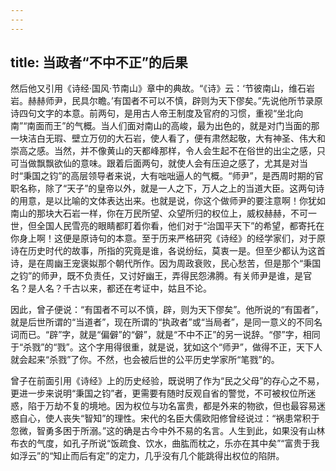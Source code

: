 ```yaml
---
---
---
```

title: 当政者“不中不正”的后果
---




然后他又引用《诗经·国风·节南山》章中的典故。“《诗》云：‘节彼南山，维石岩岩。赫赫师尹，民具尔瞻。’有国者不可以不慎，辟则为天下僇矣。”先说他所节录原诗四句文字的本意。前两句，是用古人帝王制度及官府的习惯，重视“坐北向南”“南面而王”的气概。当人们面对南山的高峻，最为出色的，就是对门当面的那一块洁白无瑕、壁立万仞的大石岩，使人看了，便有肃然起敬，大有神圣、伟大和崇高之感。当然，并不像黄山的天都峰那样，令人会生起不在俗世的出尘之感，只可当做飘飘欲仙的意味。跟着后面两句，就使人会有压迫之感了，尤其是对当时“秉国之钧”的高层领导者来说，大有咄咄逼人的气概。“师尹”，是西周时期的官职名称，除了“天子”的皇帝以外，就是一人之下，万人之上的当道大臣。这两句诗的用意，是以比喻的文体表达出来。也就是说，你这个做师尹的要注意啊！你犹如南山的那块大石岩一样，你在万民所望、众望所归的权位上，威权赫赫，不可一世，但全国人民雪亮的眼睛都盯着你看，他们对于“治国平天下”的希望，都寄托在你身上啊！这便是原诗句的本意。至于历来严格研究《诗经》的经学家们，对于原诗在历史时代的故事，所指的究竟是谁，各说纷纭，莫衷一是。但至少都认为这首诗，是在周幽王宠褒姒那个朝代所作。因为周政衰败，民心愁苦，但是那个“秉国之钧”的师尹，既不负责任，又讨好幽王，弄得民怨沸腾。有关师尹是谁，是官名？是人名？千古以来，都还在考证中，姑且不论。

因此，曾子便说：“有国者不可以不慎，辟，则为天下僇矣”。他所说的“有国者”，就是后世所谓的“当道者”，现在所谓的“执政者”或“当局者”，是同一意义的不同名词而已。“辟”字，就是“偏僻”的“僻”，就是“不中不正”的另一说辞。“僇”字，相同于“杀戮”的“戮”。这个字用得很重，就是说，犹如这个“师尹”，做得不正，天下人就会起来“杀戮”了你。不然，也会被后世的公平历史学家所“笔戮”的。

曾子在前面引用《诗经》上的历史经验，既说明了作为“民之父母”的存心之不易，更进一步来说明“秉国之钧”者，更需要有随时反观自省的警觉，不可被权位所迷惑，陷于万劫不复的境地。因为权位与功名富贵，都是外来的物欲，但也最容易迷惑自心，使人丧失“智知”的理性。宋代的名臣大儒欧阳修曾经说过：“祸患常积于忽微，智勇多困于所溺。”这的确是古今中外不易的名言。人生到此，如果没有山林布衣的气度，如孔子所说“饭疏食、饮水，曲肱而枕之，乐亦在其中矣”“富贵于我如浮云”的“知止而后有定”的定力，几乎没有几个能跳得出权位的陷阱。